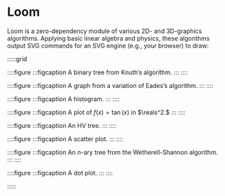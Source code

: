 
# Loom
Loom is a zero-dependency module of various 2D- and 3D-graphics algorithms. Applying basic linear algebra and physics, these algorithms output SVG commands for an SVG engine (e.g., your browser) to draw:

:::::grid

::::figure
<Knuth1/>
:::figcaption
A binary tree from Knuth’s algorithm.
:::
::::

::::figure
<ForceGraph1/>
:::figcaption
A graph from a variation of Eades’s algorithm.
:::
::::

::::figure
<Histogram1/>
:::figcaption
A histogram.
:::
::::

::::figure
<Plot1/>
:::figcaption
A plot of $f(x) = \tan(x)$ in $\reals^2.$
:::
::::

::::figure
<HV1/>
:::figcaption
An HV tree.
:::
::::

::::figure
<Scatter1/>
:::figcaption
A scatter plot.
:::
::::


::::figure
<WetherellShannon1/>
:::figcaption
An ${n}$-ary tree from the Wetherell-Shannon algorithm.
:::
::::


::::figure
<DotPlot1/>
:::figcaption
A dot plot.
:::
::::

:::::